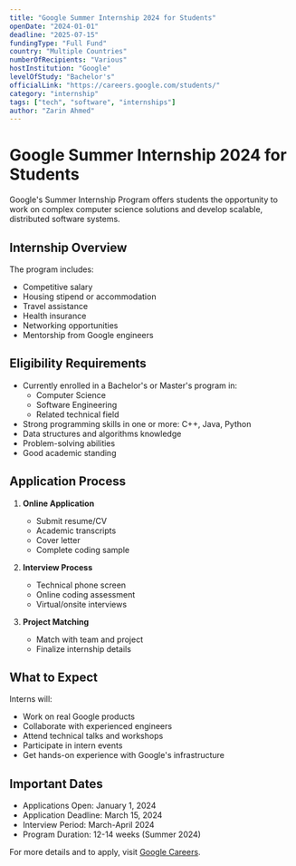 ```yaml
---
title: "Google Summer Internship 2024 for Students"
openDate: "2024-01-01"
deadline: "2025-07-15"
fundingType: "Full Fund"
country: "Multiple Countries"
numberOfRecipients: "Various"
hostInstitution: "Google"
levelOfStudy: "Bachelor's"
officialLink: "https://careers.google.com/students/"
category: "internship"
tags: ["tech", "software", "internships"]
author: "Zarin Ahmed"
---
```


# Google Summer Internship 2024 for Students

Google's Summer Internship Program offers students the opportunity to work on complex computer science solutions and develop scalable, distributed software systems.

## Internship Overview

The program includes:
- Competitive salary
- Housing stipend or accommodation
- Travel assistance
- Health insurance
- Networking opportunities
- Mentorship from Google engineers

## Eligibility Requirements

- Currently enrolled in a Bachelor's or Master's program in:
  - Computer Science
  - Software Engineering
  - Related technical field
- Strong programming skills in one or more: C++, Java, Python
- Data structures and algorithms knowledge
- Problem-solving abilities
- Good academic standing

## Application Process

1. **Online Application**
   - Submit resume/CV
   - Academic transcripts
   - Cover letter
   - Complete coding sample

2. **Interview Process**
   - Technical phone screen
   - Online coding assessment
   - Virtual/onsite interviews

3. **Project Matching**
   - Match with team and project
   - Finalize internship details

## What to Expect

Interns will:
- Work on real Google products
- Collaborate with experienced engineers
- Attend technical talks and workshops
- Participate in intern events
- Get hands-on experience with Google's infrastructure

## Important Dates

- Applications Open: January 1, 2024
- Application Deadline: March 15, 2024
- Interview Period: March-April 2024
- Program Duration: 12-14 weeks (Summer 2024)

For more details and to apply, visit [Google Careers](https://careers.google.com/students/).